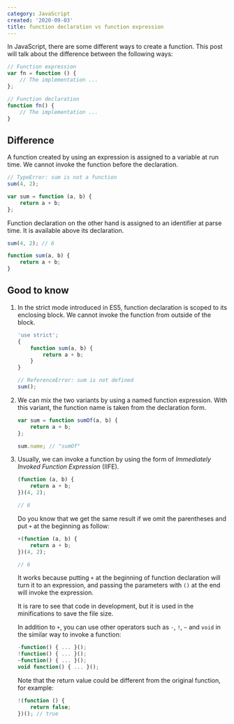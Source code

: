 ```yaml
---
category: JavaScript
created: '2020-09-03'
title: function declaration vs function expression
---
```


In JavaScript, there are some different ways to create a function. This post will talk about the difference between the following ways:

```js
// Function expression
var fn = function () {
    // The implementation ...
};

// Function declaration
function fn() {
    // The implementation ...
}
```

## Difference

A function created by using an expression is assigned to a variable at run time. We cannot invoke the function before the declaration.

```js
// TypeError: sum is not a function
sum(4, 2);

var sum = function (a, b) {
    return a + b;
};
```

Function declaration on the other hand is assigned to an identifier at parse time. It is available above its declaration.

```js
sum(4, 2); // 6

function sum(a, b) {
    return a + b;
}
```

## Good to know

1. In the strict mode introduced in ES5, function declaration is scoped to its enclosing block. We cannot invoke the function from outside of the block.

    ```js
    'use strict';
    {
        function sum(a, b) {
            return a + b;
        }
    }

    // ReferenceError: sum is not defined
    sum();
    ```

2. We can mix the two variants by using a named function expression. With this variant, the function name is taken from the declaration form.

    ```js
    var sum = function sumOf(a, b) {
        return a + b;
    };

    sum.name; // "sumOf"
    ```

3. Usually, we can invoke a function by using the form of _Immediately Invoked Function Expression_ (IIFE).

    ```js
    (function (a, b) {
        return a + b;
    })(4, 2);

    // 6
    ```

    Do you know that we get the same result if we omit the parentheses and put `+` at the beginning as follow:

    ```js
    +(function (a, b) {
        return a + b;
    })(4, 2);

    // 6
    ```

    It works because putting `+` at the beginning of function declaration will turn it to an expression, and passing the parameters with `()` at the end will invoke the expression.

    It is rare to see that code in development, but it is used in the minifications to save the file size.

    In addition to `+`, you can use other operators such as `-`, `!`, `~` and `void` in the similar way to invoke a function:

    ```js
    -function() { ... }();
    !function() { ... }();
    ~function() { ... }();
    void function() { ... }();
    ```

    Note that the return value could be different from the original function, for example:

    ```js
    !(function () {
        return false;
    })(); // true
    ```
